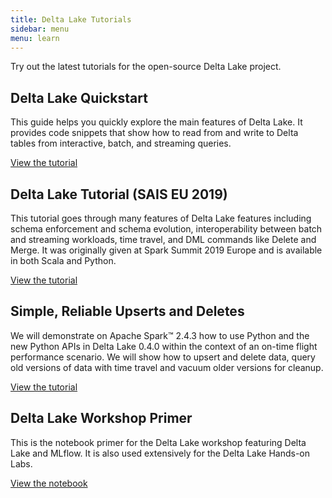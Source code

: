 ```yaml
---
title: Delta Lake Tutorials
sidebar: menu
menu: learn
---
```


Try out the latest tutorials for the open-source Delta Lake project.

## Delta Lake Quickstart

This guide helps you quickly explore the main features of Delta Lake. It provides code snippets that show how to read from and write to Delta tables from interactive, batch, and streaming queries.

[View the tutorial](https://docs.delta.io/latest/quick-start.html)

## Delta Lake Tutorial (SAIS EU 2019)

This tutorial goes through many features of Delta Lake features including schema enforcement and schema evolution, interoperability between batch and streaming workloads, time travel, and DML commands like Delete and Merge. It was originally given at Spark Summit 2019 Europe and is available in both Scala and Python.

[View the tutorial](https://github.com/delta-io/delta/tree/master/examples/tutorials/saiseu19)

## Simple, Reliable Upserts and Deletes

We will demonstrate on Apache Spark™ 2.4.3 how to use Python and the new Python APIs in Delta Lake 0.4.0 within the context of an on-time flight performance scenario. We will show how to upsert and delete data, query old versions of data with time travel and vacuum older versions for cleanup.

[View the tutorial](https://databricks.com/blog/2019/10/03/simple-reliable-upserts-and-deletes-on-delta-lake-tables-using-python-apis.html)

## Delta Lake Workshop Primer

This is the notebook primer for the Delta Lake workshop featuring Delta Lake and MLflow. It is also used extensively for the Delta Lake Hands-on Labs.

[View the notebook](https://pages.databricks.com/rs/094-YMS-629/images/01-Delta%20Lake%20Workshop%20-%20Delta%20Lake%20Primer.html)
